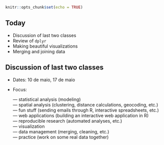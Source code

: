 ```r
knitr::opts_chunk$set(echo = TRUE)
```


## Today

- Discussion of last two classes
- Review of `dplyr`
- Making beautiful visualizations
- Merging and joining data

## Discussion of last two classes

- Dates: 10 de maio, 17 de maio
- Focus:  

  --- statistical analysis (modeling)  
  --- spatial analysis (clustering, distance calculations, geocoding, etc.)  
  --- fun stuff (sending emails through R, interactive spreadsheets, etc.)  
  --- web applications (building an interactive web application in R)  
  --- reproducible research (automated analyses, etc.)  
  --- visualization  
  --- data management (merging, cleaning, etc.)  
  --- practice (work on some real data together)  